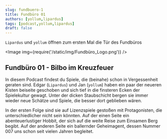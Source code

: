```yaml
---
slug: fundbuero-1
title: Fundbüro 01
authors: [yollum,lipardus]
tags: [podcast,yollum,lipardus]
draft: false
---
```



`Lipardus` und `yollum` öffnen zum ersten Mal die Tür des Fundbüros

<Image img={require('/static/img/Fundbüro_Logo.png')} />

<!--truncate-->

## Fundbüro 01 - Bilbo im Kreuzfeuer

In diesem Podcast findest du Spiele, die (beinahe) schon in Vergessenheit geraten sind. Edgar (`Lipardus`) und Jan (`yollum`) haben ein paar der neueren Kisten beiseite geschoben und sich tief in die finsteren Ecken der Spielekultur gewagt. Unter der dicken Staubschicht bergen sie immer wieder neue Schätze und Spiele, die besser dort geblieben wären.

In der ersten Folge sind sie auf Lizenzspiele gestoßen mit Protagonisten, die unterschiedlicher nicht sein könnten. Auf der einen Seite ein abenteuerlustiger Hobbit, der sich auf die weite Reise zum Einsamen Berg begibt. Auf der anderen Seite ein ballernder Geheimagent, dessen Nummer 007 uns schon seit vielen Jahren begleitet.

<ReactPlayer
    width="100%"
    height="auto"
    controls
    url='https://m10z.picnotes.de/Fundbuero/Fundbuero%20-%20001.mp3'
/>
